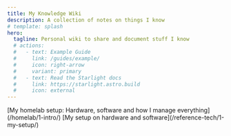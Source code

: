 ```yaml
---
title: My Knowledge Wiki
description: A collection of notes on things I know
# template: splash
hero:
  tagline: Personal wiki to share and document stuff I know
  # actions:
  #   - text: Example Guide
  #     link: /guides/example/
  #     icon: right-arrow
  #     variant: primary
  #   - text: Read the Starlight docs
  #     link: https://starlight.astro.build
  #     icon: external
---
```



<CardGrid stagger>
  <Card title="Homelab" icon="rocket">
    [My homelab setup: Hardware, software and how I manage
    everything](/homelab/1-intro/)
  </Card>
  <Card title="My personal setup" icon="laptop">
    [My setup on hardware and software](/reference-tech/1-my-setup/)
  </Card>
</CardGrid>
